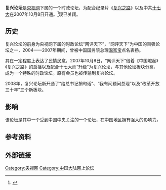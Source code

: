 {{multiple issues|
{{copyedit|time=2019-01-07T08:43:48+00:00}}
{{newsrelease|time=2019-01-07T08:43:48+00:00}}
{{update|time=2019-01-07T08:43:48+00:00}}

{{Refimprove|time=2021-04-07T14:22:54+00:00}}
}}
'''复兴论坛'''是[[央视网|央视网]]下属的一个时政论坛，为配合纪录片《[[复兴之路|复兴之路]]》以及中共[[十七大|十七大]]在2007年10月8日开通。<ref>{{cite news |author1=荀志国 |title=央视国际倾力推出大型时政论坛《复兴论坛》 |url=http://news.cctv.com/china/20071008/101024.shtml |accessdate=2021-04-07 |website=央视网新闻 |date=2007-10-08 |archiveurl=https://web.archive.org/web/20120522015957/http://news.cctv.com/china/20071008/101024.shtml |archivedate=2012-05-22 |dead-url=no }}</ref>现已关闭。

== 历史 ==
复兴论坛的前身为央视网下属的时政论坛“网评天下”，“网评天下”为中国的百强论坛之一，2004——2007年期间，曾被中国国务院总理[[温家宝|温家宝]]点名表扬。

其在一定程度上表达了民情民意，2007年10月8日，“网评天下”借着《中国崛起》《复兴之路》的启播以及配合十七大而“升级”为复兴论坛，与其他论坛板块分离，成为一个特殊的时政论坛。原有会员也被传输到复兴论坛。

2008年，复兴论坛新开通了“给总书记捎句话”、“我有问题问总理”以及“改革开放三十年”三个新板块。

== 影响 ==
该论坛是其中一个受到中国中央关注的一个论坛，在中国地区拥有强大的影响力。

== 参考资料 ==
{{reflist}}

== 外部链接 ==
{{Officialwebsite|http://news.cctv.com/fuxingbbs/}}

[[Category:央视网|Category:央视网]]
[[Category:中国大陆网上论坛|Category:中国大陆网上论坛]]